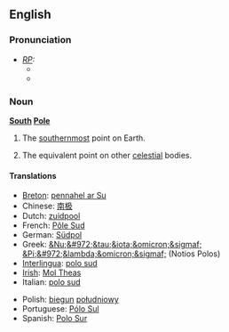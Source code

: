 {{see|south pole}}
==English==
===Pronunciation===
* ''[[RP]]:''
** {{IPA|/ˈsaʊθ pəʊl/}}
** {{SAMPA|//}}

===Noun===
{{wikipedia}}
'''[[south|South]] [[pole|Pole]]'''
# {{geography}} The [[southernmost]] point on Earth.
# The equivalent point on other [[celestial]] bodies.

====Translations====
{{top}}
*[[Breton]]: [[pennahel ar Su]] {{m}}
*Chinese: [[南极]]
*Dutch: [[zuidpool]] {{m}}
*French: [[Pôle Sud]] {{m}}
*German: [[Südpol]] {{m}}
*Greek: [[&Nu;&#972;&tau;&iota;&omicron;&sigmaf; &Pi;&#972;&lambda;&omicron;&sigmaf;]] (Notios Polos)
*[[Interlingua]]: [[polo sud]]
*[[Irish]]: [[Mol Theas]]
*Italian: [[polo sud]] {{m}}
{{mid}}
*Polish: [[biegun]] [[południowy]] {{m}}
*Portuguese: [[Pólo Sul]] {{m}}
*Spanish: [[Polo Sur]] {{m}}
{{bottom}}